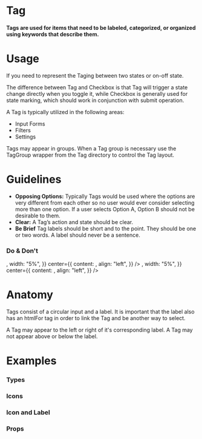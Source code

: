 
<Meta title="Atoms|Tag" component={Tag} />

# Tag

#### Tags are used for items that need to be labeled, categorized, or organized using keywords that describe them.

<Preview withToolbar>
  <Story name="Standard">
    <Grid columns="4">
      <Tag label="Tag" />
    </Grid>
  </Story>
</Preview>

# Usage

If you need to represent the Taging between two states or on-off state.

The difference between Tag and Checkbox is that Tag will trigger a state change directly when you toggle it, while Checkbox is generally used for state marking, which should work in conjunction with submit operation.

A Tag is typically utilized in the following areas:

- Input Forms
- Filters
- Settings

Tags may appear in groups. When a Tag group is necessary use the TagGroup wrapper from the Tag directory to control the Tag layout.

# Guidelines

- **Opposing Options:**
  Typically Tags would be used where the options are very different from each other so no user would ever consider selecting more than one option. If a user selects Option A, Option B should not be desirable to them.
- **Clear:**
  A Tag’s action and state should be clear.
- **Be Brief**
  Tag labels should be short and to the point. They should be one or two words. A label should never be a sentence.

### Do & Don't

<Preview>
  <Story name="Usage">
    <React.Fragment>
      <Bar
        padding="2x"
        contentAlign="center"
        left={{
          content: <Icon icon="check" variant="success" size="lg" />,
          width: "5%",
        }}
        center={{
          content: <Tag label="Brief Label" />,
          align: "left",
        }}
      />
      <Bar
        padding="2x"
        contentAlign="center"
        left={{
          content: <Icon icon="close" variant="alert" size="lg" />,
          width: "5%",
        }}
        center={{
          content: <Tag label="Tag with a long label because you cannot be concise with your words." />,
          align: "left",
        }}
      />
    </React.Fragment>
  </Story>
</Preview>

# Anatomy

Tags consist of a circular input and a label. It is important that the label also has an htmlFor tag in order to link the Tag and be another way to select.

A Tag may appear to the left or right of it's corresponding label. A Tag may not appear above or below the label.

<!-- ## Behavior -->

# Examples

### Types

<Preview>
  <Story name="Types">
    <Grid columns="4">
      <Tag label="Info" variant="info" />
      <Tag label="Warning" variant="warning" />
      <Tag label="Success" variant="success" />
      <Tag label="Alert" variant="alert" />
    </Grid>
  </Story>
</Preview>

### Icons

<Preview withToolbar>
  <Story name="Icon">
    <Tag icon="close" />
  </Story>
</Preview>

### Icon and Label

<Preview withToolbar>
  <Story name="Icon and Label">
    <Grid columns="3">
      <Tag label="Icon on Left" icon="close" />
      <Tag label="Icon on Left" icon="close" iconSeparator="bar" />
      <Tag label="Icon on Left" icon="close" iconSeparator="none" />
      <Tag label="Icon on Right" icon="close" iconPosition="left" />
      <Tag label="Icon on Right" icon="close" iconPosition="left" iconSeparator="bar" />
      <Tag label="Icon on Right" icon="close" iconPosition="left" iconSeparator="none" />
    </Grid>
  </Story>
</Preview>



### Props

<Props of={Tag} />
